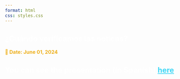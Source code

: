 ---
format: html
css: styles.css
---

<style>
body {
  color: black;
  font-size: 1em;
  background-image: url('images/board1.jpg');
  background-size: cover;         
  background-repeat: no-repeat;   
  background-attachment: fixed;    
  background-position: center;     
  color: white;                   
}
a {
    color: #42d7f5;
}
</style>

<div class="floating-box">
# ¿Cuándo verificamos las noticas?

<span style="font-weight: bold; font-size: 16px; color: #edaf1c;">
  📅 Date: June 01, 2024
</span>

You can see the presentation (in Spanish) [here](https://www.facebook.com/siccunam/videos/731314169140572).
---
</div>